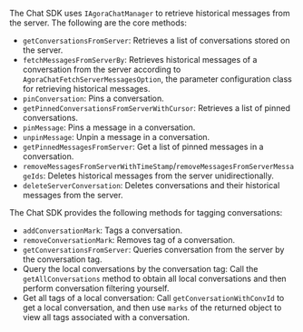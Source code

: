 <PlatformWrapper platform="ios">

The Chat SDK uses `IAgoraChatManager` to retrieve historical messages from the server. The following are the core methods:

- `getConversationsFromServer`: Retrieves a list of conversations stored on the server.
- `fetchMessagesFromServerBy`: Retrieves historical messages of a conversation from the server according to `AgoraChatFetchServerMessagesOption`, the parameter configuration class for retrieving historical messages.
- `pinConversation`: Pins a conversation.
- `getPinnedConversationsFromServerWithCursor`: Retrieves a list of pinned conversations.
- `pinMessage`: Pins a message in a conversation.
- `unpinMessage`: Unpin a message in a conversation.
- `getPinnedMessagesFromServer`: Get a list of pinned messages in a conversation.
- `removeMessagesFromServerWithTimeStamp`/`removeMessagesFromServerMessageIds`: Deletes historical messages from the server unidirectionally.
- `deleteServerConversation`: Deletes conversations and their historical messages from the server.

The Chat SDK provides the following methods for tagging conversations:

- `addConversationMark`: Tags a conversation.
- `removeConversationMark`: Removes tag of a conversation.
- `getConversationsFromServer`: Queries conversation from the server by the conversation tag.
- Query the local conversations by the conversation tag: Call the `getAllConversations` method to obtain all local conversations and then perform conversation filtering yourself.
- Get all tags of a local conversation: Call `getConversationWithConvId` to get a local conversation, and then use `marks` of the returned object to view all tags associated with a conversation.

</PlatformWrapper>